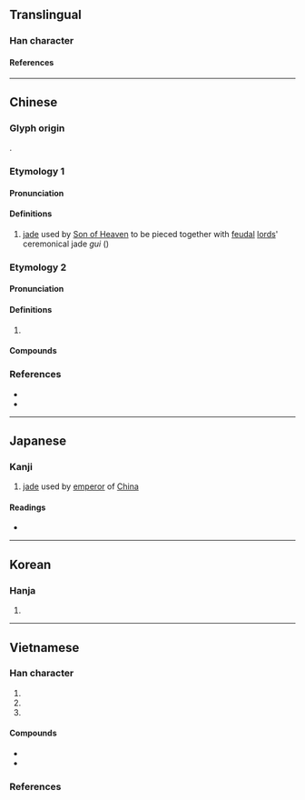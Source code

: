 {{character info/new}}
==Translingual==

===Han character===
{{Han char|rn=96|rad=玉|as=09|sn=13|four=16160|canj=MGABU|ids=⿰𤣩冒}}

====References====
{{Han ref|kx=0736.150|dkj=21096|dj=1147.180|hdz=21126.050|uh=7441}}

----

==Chinese==
{{zh-forms|alt=㺺,𤣽,冒,𤲰-ety. 2,蝐-ety. 2,珼,⿰[[𤣩]][[囟]]}}

===Glyph origin===
{{Han etym}}
{{Han compound|玉|冒|alt1=𤣩|c1=s|c2=p|t1=jade|ls=psc}}.

===Etymology 1===

====Pronunciation====
{{zh-pron
|m=mào
|c=mou6
|mc=2
|oc=1
|cat=n
}}

====Definitions====
{{zh-hanzi}}

# [[jade]] used by [[Son of Heaven]] to be pieced together with [[feudal]] [[lord]]s' ceremonical jade ''gui'' ({{zh-l|圭|tr=-}})

===Etymology 2===

====Pronunciation====
{{zh-pron
|m=瑁
|c=mui6
|mc=1+3
|oc=2+3
}}

====Definitions====
{{zh-hanzi}}

# {{zh-only|玳瑁|tr=dàimào, dàimèi}}

====Compounds====
{{zh-der|*玳瑁|*玳瑁梁|*玳瑁筵}}

===References===
* {{R:twedu|A02589}}
* {{R:yue:Hanzi}}

----

==Japanese==

===Kanji===
{{ja-kanji|grade=|rs=玉09}}

# [[jade]] used by [[emperor]] of [[China]]

====Readings====
* {{ja-readings
|goon=まい, もう
|kanon=ばい, ぼう
}}

----

==Korean==

===Hanja===
{{ko-hanja|hangeul=[[모]], [[매]]|rv=mo, mae|mr=mo, mae|y=mo, may}}

# {{rfdef|ko|sort=玉09}}

----

==Vietnamese==

===Han character===
{{vi-readings|rs=玉09
|hanviet=mội-tdcntd, mạo-gdhn, mại-tdcndg, mồi-bonet
|phienthiet=莫佩 mạc bội, 莫報 mạc báo
|nom=mồi-tdcndg;tdcntd;gdhn;bonet;taberd, mùi-gdhn, mao-btcn
}}

# {{han tu form of|mội|{{n-g|only used in {{vi-l|玳瑁|đại mội}}}}}}
# {{han tu form of|mạo|[[imperial]] [[jade]] used in [[ancient]] [[China]]}}
# {{Nom form of|mồi|[[tortoise shell]]}}

====Compounds====
* {{vi-l|玳瑁|đại mội}}
* {{vi-l|玳瑁|đồi mồi}}

===References===
<references/>